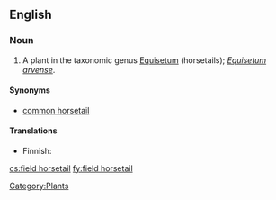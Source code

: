 ==English==

===Noun===
{{en-noun|sg=[[field]] [[horsetail]]}}

# A plant in the taxonomic genus [[Equisetum]] (horsetails); ''[[Equisetum arvense]]''.

====Synonyms====
*[[common horsetail]]

====Translations====
{{top}}
*Finnish: {{t+|fi|peltokorte}}
{{trans-mid}}
{{trans-bottom}}

[[Category:Plants]]

[[cs:field horsetail]]
[[fy:field horsetail]]
